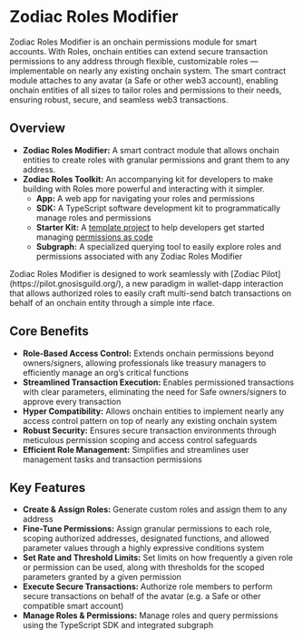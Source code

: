 
# Zodiac Roles Modifier

Zodiac Roles Modifier is an onchain permissions module for smart accounts. With Roles, onchain entities can extend secure transaction permissions to any address through flexible, customizable roles — implementable on nearly any existing onchain system. The smart contract module attaches to any avatar (a Safe or other web3 account), enabling onchain entities of all sizes to tailor roles and permissions to their needs, ensuring robust, secure, and seamless web3 transactions.

## Overview

- **Zodiac Roles Modifier:** A smart contract module that allows onchain entities to create roles with granular permissions and grant them to any address.
- **Zodiac Roles Toolkit:** An accompanying kit for developers to make building with Roles more powerful and interacting with it simpler.
  - **App:** A web app for navigating your roles and permissions
  - **SDK:** A TypeScript software development kit to programmatically manage roles and permissions
  - **Starter Kit:** A [template project](https://github.com/gnosisguild/permissions-starter-kit) to help developers get started managing [permissions as code](https://engineering.gnosisguild.org/posts/permissions-as-code)
  - **Subgraph:** A specialized querying tool to easily explore roles and permissions associated with any Zodiac Roles Modifier

<Callout type="info">
  Zodiac Roles Modifier is designed to work seamlessly with [Zodiac
  Pilot](https://pilot.gnosisguild.org/), a new paradigm in wallet-dapp
  interaction that allows authorized roles to easily craft multi-send batch
  transactions on behalf of an onchain entity through a simple inte rface.
</Callout>

## Core Benefits

- **Role-Based Access Control:** Extends onchain permissions beyond owners/signers, allowing professionals like treasury managers to efficiently manage an org’s critical functions
- **Streamlined Transaction Execution:** Enables permissioned transactions with clear parameters, eliminating the need for Safe owners/signers to approve every transaction
- **Hyper Compatibility:** Allows onchain entities to implement nearly any access control pattern on top of nearly any existing onchain system
- **Robust Security:** Ensures secure transaction environments through meticulous permission scoping and access control safeguards
- **Efficient Role Management:** Simplifies and streamlines user management tasks and transaction permissions

## Key Features

- **Create & Assign Roles:** Generate custom roles and assign them to any address
- **Fine-Tune Permissions:** Assign granular permissions to each role, scoping authorized addresses, designated functions, and allowed parameter values through a highly expressive conditions system
- **Set Rate and Threshold Limits:** Set limits on how frequently a given role or permission can be used, along with thresholds for the scoped parameters granted by a given permission
- **Execute Secure Transactions:** Authorize role members to perform secure transactions on behalf of the avatar (e.g. a Safe or other compatible smart account)
- **Manage Roles & Permissions:** Manage roles and query permissions using the TypeScript SDK and integrated subgraph
